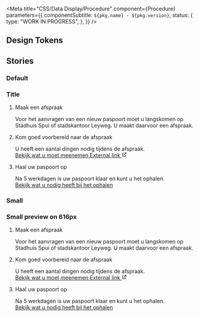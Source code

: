 
<Meta
  title="CSS/Data Display/Procedure"
  component={Procedure}
  parameters={{
    componentSubtitle: `${pkg.name} - ${pkg.version}`,
    status: {
      type: "WORK IN PROGRESS",
    },
  }}
/>

<Description markdown={readme} />

## Design Tokens

<DesignTokenDocBlock categoryName="Data Display" viewType="table" />

## Stories

### Default

<Canvas>
  <Story name="Default">
    <div className="denhaag-procedure-container">
      <h3 className="denhaag-procedure__heading">Title</h3>
      <ol className="denhaag-process-steps denhaag-procedure">
        <li className="denhaag-process-steps__step denhaag-process-steps__step--current">
          <div className="denhaag-process-steps__step-header">
            <div className="denhaag-step-marker denhaag-step-marker--current"></div>
            <p className="denhaag-process-steps__step-heading utrecht-heading-4">Maak een afspraak</p>
          </div>
          <div className="denhaag-process-steps__step-body">
            <div className="denhaag-step-marker__connector denhaag-step-marker__connector--current denhaag-step-marker__connector--main-to-nested"></div>
            <div className="denhaag-process-steps__step-meta">
              <p className="utrecht-paragraph">
                Voor het aanvragen van een nieuw paspoort moet u langskomen op Stadhuis Spui of stadskantoor Leyweg. U
                maakt daarvoor een afspraak.
              </p>
            </div>
          </div>
        </li>
        <li className="denhaag-process-steps__step denhaag-process-steps__step--current">
          <div className="denhaag-process-steps__step-header">
            <div className="denhaag-step-marker denhaag-step-marker--current"></div>
            <p className="denhaag-process-steps__step-heading utrecht-heading-4">
              Kom goed voorbereid naar de afspraak
            </p>
          </div>
          <div className="denhaag-process-steps__step-body">
            <div className="denhaag-step-marker__connector denhaag-step-marker__connector--current denhaag-step-marker__connector--main-to-nested"></div>
            <div className="denhaag-process-steps__step-meta">
              <p className="utrecht-paragraph">
                U heeft een aantal dingen nodig tijdens de afspraak.
                <br />
                <a
                  href="https://denhaag.nl"
                  className="denhaag-link denhaag-link--with-icon denhaag-link--with-icon-end denhaag-link--external"
                  rel="noreferrer noopener nofollow"
                >
                  <span className="denhaag-link__label">Bekijk wat u moet meenemen</span>
                  <span className="denhaag-link__sr-only">External link</span>
                  <svg
                    width="1em"
                    height="1em"
                    viewBox="0 0 24 24"
                    fill="none"
                    xmlns="http://www.w3.org/2000/svg"
                    className="denhaag-icon"
                    focusable="false"
                    aria-hidden="true"
                    shapeRendering="auto"
                  >
                    <path
                      d="M14 5C13.4477 5 13 4.55228 13 4C13 3.44772 13.4477 3 14 3H20C20.2652 3 20.5196 3.10536 20.7071 3.29289C20.8946 3.48043 21 3.73478 21 4L21 10C21 10.5523 20.5523 11 20 11C19.4477 11 19 10.5523 19 10L19 6.41422L9.70711 15.7071C9.31658 16.0976 8.68342 16.0976 8.29289 15.7071C7.90237 15.3166 7.90237 14.6834 8.29289 14.2929L17.5858 5H14ZM3 7C3 5.89543 3.89543 5 5 5H10C10.5523 5 11 5.44772 11 6C11 6.55228 10.5523 7 10 7H5V19H17V14C17 13.4477 17.4477 13 18 13C18.5523 13 19 13.4477 19 14V19C19 20.1046 18.1046 21 17 21H5C3.89543 21 3 20.1046 3 19V7Z"
                      fill="currentColor"
                    ></path>
                  </svg>
                </a>
              </p>
            </div>
          </div>
        </li>
        <li className="denhaag-process-steps__step denhaag-process-steps__step--current">
          <div className="denhaag-process-steps__step-header">
            <div className="denhaag-step-marker denhaag-step-marker--current"></div>
            <p className="denhaag-process-steps__step-heading utrecht-heading-4">Haal uw paspoort op</p>
          </div>
          <div className="denhaag-process-steps__step-body">
            <div className="denhaag-step-marker__connector denhaag-step-marker__connector--current denhaag-step-marker__connector--main-to-nested"></div>
            <div className="denhaag-process-steps__step-meta">
              <p className="utrecht-paragraph">
                Na 5 werkdagen is uw paspoort klaar en kunt u het ophalen.
                <br />
                <a href="#example-link" className="denhaag-link">
                  <span className="denhaag-link__label">Bekijk wat u nodig heeft bij het ophalen</span>
                </a>
              </p>
            </div>
          </div>
        </li>
      </ol>
    </div>
  </Story>
</Canvas>

### Small

<Canvas>
  <Story name="Small">
    <div className="denhaag-procedure-container" style={{ maxWidth: "616px" }}>
      <h3 className="denhaag-procedure__heading">Small preview on 616px</h3>
      <ol className="denhaag-process-steps denhaag-procedure">
        <li className="denhaag-process-steps__step denhaag-process-steps__step--current">
          <div className="denhaag-process-steps__step-header">
            <div className="denhaag-step-marker denhaag-step-marker--current"></div>
            <p className="denhaag-process-steps__step-heading utrecht-heading-4">Maak een afspraak</p>
          </div>
          <div className="denhaag-process-steps__step-body">
            <div className="denhaag-step-marker__connector denhaag-step-marker__connector--current denhaag-step-marker__connector--main-to-nested"></div>
            <div className="denhaag-process-steps__step-meta">
              <p className="utrecht-paragraph">
                Voor het aanvragen van een nieuw paspoort moet u langskomen op Stadhuis Spui of stadskantoor Leyweg. U
                maakt daarvoor een afspraak.
              </p>
            </div>
          </div>
        </li>
        <li className="denhaag-process-steps__step denhaag-process-steps__step--current">
          <div className="denhaag-process-steps__step-header">
            <div className="denhaag-step-marker denhaag-step-marker--current"></div>
            <p className="denhaag-process-steps__step-heading utrecht-heading-4">
              Kom goed voorbereid naar de afspraak
            </p>
          </div>
          <div className="denhaag-process-steps__step-body">
            <div className="denhaag-step-marker__connector denhaag-step-marker__connector--current denhaag-step-marker__connector--main-to-nested"></div>
            <div className="denhaag-process-steps__step-meta">
              <p className="utrecht-paragraph">
                U heeft een aantal dingen nodig tijdens de afspraak.
                <br />
                <a
                  href="https://denhaag.nl"
                  className="denhaag-link denhaag-link--with-icon denhaag-link--with-icon-end denhaag-link--external"
                  rel="noreferrer noopener nofollow"
                >
                  <span className="denhaag-link__label">Bekijk wat u moet meenemen</span>
                  <span className="denhaag-link__sr-only">External link</span>
                  <svg
                    width="1em"
                    height="1em"
                    viewBox="0 0 24 24"
                    fill="none"
                    xmlns="http://www.w3.org/2000/svg"
                    className="denhaag-icon"
                    focusable="false"
                    aria-hidden="true"
                    shapeRendering="auto"
                  >
                    <path
                      d="M14 5C13.4477 5 13 4.55228 13 4C13 3.44772 13.4477 3 14 3H20C20.2652 3 20.5196 3.10536 20.7071 3.29289C20.8946 3.48043 21 3.73478 21 4L21 10C21 10.5523 20.5523 11 20 11C19.4477 11 19 10.5523 19 10L19 6.41422L9.70711 15.7071C9.31658 16.0976 8.68342 16.0976 8.29289 15.7071C7.90237 15.3166 7.90237 14.6834 8.29289 14.2929L17.5858 5H14ZM3 7C3 5.89543 3.89543 5 5 5H10C10.5523 5 11 5.44772 11 6C11 6.55228 10.5523 7 10 7H5V19H17V14C17 13.4477 17.4477 13 18 13C18.5523 13 19 13.4477 19 14V19C19 20.1046 18.1046 21 17 21H5C3.89543 21 3 20.1046 3 19V7Z"
                      fill="currentColor"
                    ></path>
                  </svg>
                </a>
              </p>
            </div>
          </div>
        </li>
        <li className="denhaag-process-steps__step denhaag-process-steps__step--current">
          <div className="denhaag-process-steps__step-header">
            <div className="denhaag-step-marker denhaag-step-marker--current"></div>
            <p className="denhaag-process-steps__step-heading utrecht-heading-4">Haal uw paspoort op</p>
          </div>
          <div className="denhaag-process-steps__step-body">
            <div className="denhaag-step-marker__connector denhaag-step-marker__connector--current denhaag-step-marker__connector--main-to-nested"></div>
            <div className="denhaag-process-steps__step-meta">
              <p className="utrecht-paragraph">
                Na 5 werkdagen is uw paspoort klaar en kunt u het ophalen.
                <br />
                <a href="#example-link" className="denhaag-link">
                  <span className="denhaag-link__label">Bekijk wat u nodig heeft bij het ophalen</span>
                </a>
              </p>
            </div>
          </div>
        </li>
      </ol>
    </div>
  </Story>
</Canvas>
